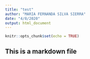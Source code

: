 ```yaml
---
title: "test"
author: "MARIA FERNANDA SILVA SIERRA"
date: "4/8/2020"
output: html_document
---
```


```r
knitr::opts_chunk$set(echo = TRUE)
```

## This is a markdown file
